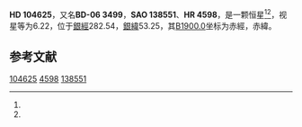 {{Starbox begin
| name = HD 104625
}}
{{Starbox observe
| epoch = [[J2000.0|J2000.0]]
| constell = {{星座名待查}}<ref name=SIMBAD>{{cite web
 | url=http://simbad.u-strasbg.fr/simbad/sim-id?Ident=HR+4598
 | title=Pulsating variable Star
 | publisher=Centre de Données astronomiques de Strasbourg
 | work=SIMBAD
 | accessdate=2012-07-13
 | archive-date=2016-03-18
 | archive-url=https://web.archive.org/web/20160318003131/http://simbad.u-strasbg.fr/simbad/sim-id?Ident=HR+4598
 | dead-url=no
 }}</ref><ref name=DATA>{{cite web
 | url=http://vizier.u-strasbg.fr/viz-bin/VizieR-5?-out.add=.&-source=5050&-corr=PK=HR&-out.max=9999&HR=4598
 | title=VizieR Detailed Page
 | accessdate=2012-07-13
 | archive-date=2016-03-05
 | archive-url=https://web.archive.org/web/20160305021633/http://vizier.u-strasbg.fr/viz-bin/VizieR-5?-out.add=.&-source=5050&-corr=PK=HR&-out.max=9999&HR=4598
 | dead-url=no
 }}</ref>
| 星官 = 
| ra = {{RA|12|2|51.6}}<ref name=SIMBAD /><ref name=DATA />
| dec = {{DEC|-7|41|1}}<ref name=SIMBAD /><ref name=DATA />
| appmag_v = 6.22<ref name=SIMBAD /><ref name=DATA />
}}
{{Starbox character
| class = K5<ref name=SIMBAD /><ref name=DATA />
| b-v = 1.49<ref name=SIMBAD /><ref name=DATA />
| u-b = 1.83<ref name=SIMBAD /><ref name=DATA />
| r-i = <ref name=SIMBAD /><ref name=DATA />
| variable = 
}}
{{Starbox astrometry
| radial_v = 1.83
| prop_mo_ra = -8
| parallax = 
| p_error = 
}}
{{Starbox catalog
| names =BD-06 3499，[[SAO星表|SAO]] 138551，[[HD星表|HD]] 104625，[[HR星表|HR]] 4598}}
{{Starbox reference |Simbad=HR+4598}}
{{Starbox end}}

'''HD 104625'''，又名'''BD-06 3499'''，'''SAO 138551'''、'''HR 4598'''，是一颗恒星<ref name=SIMBAD /><ref name=DATA />，视星等为6.22，位于[[銀道座標系|銀經]]282.54，[[銀道座標系|銀緯]]53.25，其[[B1900.0|B1900.0]]坐标为赤經{{RA|11|57|44.5}}，赤緯{{DEC|-7|53.25|38}}。

== 参考文献 ==
{{reflist}}

{{star-stub}}

[[Category:HD和HDE天體|104625]]
[[Category:HR天體|4598]]
[[Category:SAO天體|138551]]